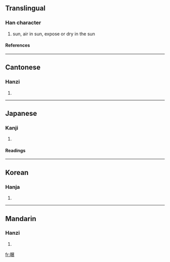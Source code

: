 ==Translingual==
===Han character===
{{Han char|rn=72|rad=日|as=15|sn=19|four=6603<sub>2</sub>|canj=日日廿水 (AATE)}}
# sun, air in sun, expose or dry in the sun
====References====
{{Han ref|kx=0501.180|dkj=14239|dj=0871.280|hdz=21540.130|uh=66DD|ud=26333|bh=C36E|bd=50030}}

----
==Cantonese==
===Hanzi===
{{yue-hanzi|jyut=|y=buk6}}
# {{defn|Cantonese}}

----
==Japanese==
===Kanji===
{{ja-kanji|grade=|rs=日15}}
# {{defn|Japanese}} 
====Readings====
{{ja-readings|on=[[ばく]] (baku)|kun=[[さらす]] (sarasu)}}

----
==Korean==
===Hanja===
{{ko-hanja|hangeul=[[포]], [[폭]]|eumhun=|rv=po, pok|mr=p'o, p'ok|y=pho, phok}}
# {{defn|Korean}}

----
==Mandarin==
===Hanzi===
{{cmn-hanzi|pin=[[pù]] ([[pu4]])|wg=p'u<sup>4</sup>}}
# {{defn|Mandarin}}

[[fr:曝]]